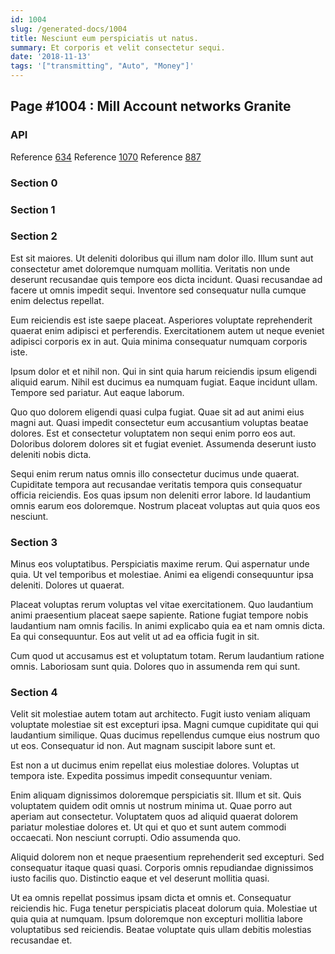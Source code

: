 ```yaml
---
id: 1004
slug: /generated-docs/1004
title: Nesciunt eum perspiciatis ut natus.
summary: Et corporis et velit consectetur sequi.
date: '2018-11-13'
tags: '["transmitting", "Auto", "Money"]'
---
```


## Page #1004 : Mill Account networks Granite
### API



Reference [634](/634)
Reference [1070](/1070)
Reference [887](/887)


### Section 0

### Section 1

### Section 2
Est sit maiores. Ut deleniti doloribus qui illum nam dolor illo. Illum sunt aut consectetur amet doloremque numquam mollitia. Veritatis non unde deserunt recusandae quis tempore eos dicta incidunt. Quasi recusandae ad facere ut omnis impedit sequi. Inventore sed consequatur nulla cumque enim delectus repellat.
 Eum reiciendis est iste saepe placeat. Asperiores voluptate reprehenderit quaerat enim adipisci et perferendis. Exercitationem autem ut neque eveniet adipisci corporis ex in aut. Quia minima consequatur numquam corporis iste.
 Ipsum dolor et et nihil non. Qui in sint quia harum reiciendis ipsum eligendi aliquid earum. Nihil est ducimus ea numquam fugiat.
Eaque incidunt ullam. Tempore sed pariatur. Aut eaque laborum.
 Quo quo dolorem eligendi quasi culpa fugiat. Quae sit ad aut animi eius magni aut. Quasi impedit consectetur eum accusantium voluptas beatae dolores. Est et consectetur voluptatem non sequi enim porro eos aut. Doloribus dolorem dolores sit et fugiat eveniet. Assumenda deserunt iusto deleniti nobis dicta.
 Sequi enim rerum natus omnis illo consectetur ducimus unde quaerat. Cupiditate tempora aut recusandae veritatis tempora quis consequatur officia reiciendis. Eos quas ipsum non deleniti error labore. Id laudantium omnis earum eos doloremque. Nostrum placeat voluptas aut quia quos eos nesciunt.
### Section 3
Minus eos voluptatibus. Perspiciatis maxime rerum. Qui aspernatur unde quia. Ut vel temporibus et molestiae. Animi ea eligendi consequuntur ipsa deleniti. Dolores ut quaerat.
 Placeat voluptas rerum voluptas vel vitae exercitationem. Quo laudantium animi praesentium placeat saepe sapiente. Ratione fugiat tempore nobis laudantium nam omnis facilis. In animi explicabo quia ea et nam omnis dicta. Ea qui consequuntur. Eos aut velit ut ad ea officia fugit in sit.
 Cum quod ut accusamus est et voluptatum totam. Rerum laudantium ratione omnis. Laboriosam sunt quia. Dolores quo in assumenda rem qui sunt.
### Section 4
Velit sit molestiae autem totam aut architecto. Fugit iusto veniam aliquam voluptate molestiae sit est excepturi ipsa. Magni cumque cupiditate qui qui laudantium similique. Quas ducimus repellendus cumque eius nostrum quo ut eos. Consequatur id non. Aut magnam suscipit labore sunt et.
 Est non a ut ducimus enim repellat eius molestiae dolores. Voluptas ut tempora iste. Expedita possimus impedit consequuntur veniam.
 Enim aliquam dignissimos doloremque perspiciatis sit. Illum et sit. Quis voluptatem quidem odit omnis ut nostrum minima ut.
Quae porro aut aperiam aut consectetur. Voluptatem quos ad aliquid quaerat dolorem pariatur molestiae dolores et. Ut qui et quo et sunt autem commodi occaecati. Non nesciunt corrupti. Odio assumenda quo.
 Aliquid dolorem non et neque praesentium reprehenderit sed excepturi. Sed consequatur itaque quasi quasi. Corporis omnis repudiandae dignissimos iusto facilis quo. Distinctio eaque et vel deserunt mollitia quasi.
 Ut ea omnis repellat possimus ipsam dicta et omnis et. Consequatur reiciendis hic. Fuga tenetur perspiciatis placeat dolorum quia. Molestiae ut quia quia at numquam. Ipsum doloremque non excepturi mollitia labore voluptatibus sed reiciendis. Beatae voluptate quis ullam debitis molestias recusandae et.
